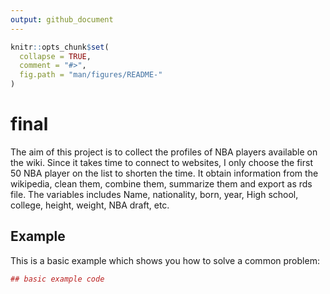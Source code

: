 ```yaml
---
output: github_document
---
```


<!-- README.md is generated from README.Rmd. Please edit that file -->

```r
knitr::opts_chunk$set(
  collapse = TRUE,
  comment = "#>",
  fig.path = "man/figures/README-"
)
```
# final

The aim of this project is to collect the profiles of NBA players available on the wiki.
Since it takes time to connect to websites, I only choose the first 50 NBA player on the list to shorten the time.
It obtain information from the wikipedia, clean them, combine them, summarize them and export as rds file.
The variables includes Name, nationality, born, year, High school, college, height, weight, NBA draft, etc.

## Example

This is a basic example which shows you how to solve a common problem:

```r
## basic example code
```
